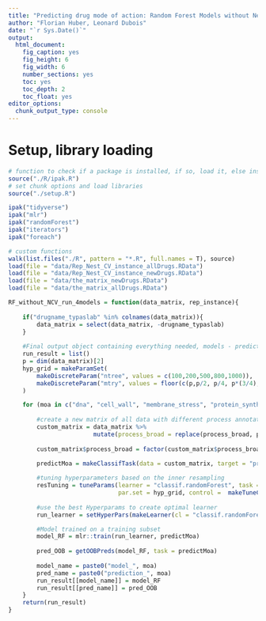 ```yaml
---
title: "Predicting drug mode of action: Random Forest Models without Nested Cross-Validation"
author: "Florian Huber, Leonard Dubois"
date: "`r Sys.Date()`"
output:
  html_document:
    fig_caption: yes
    fig_height: 6
    fig_width: 6
    number_sections: yes
    toc: yes
    toc_depth: 2
    toc_float: yes
editor_options: 
  chunk_output_type: console
---
```


# Setup, library loading

```r
# function to check if a package is installed, if so, load it, else install and then load it
source("./R/ipak.R")
# set chunk options and load libraries
source("./setup.R")

ipak("tidyverse")
ipak("mlr")
ipak("randomForest")
ipak("iterators")
ipak("foreach")

# custom functions
walk(list.files("./R", pattern = "*.R", full.names = T), source)
load(file = "data/Rep_Nest_CV_instance_allDrugs.RData")
load(file = "data/Rep_Nest_CV_instance_newDrugs.RData")
load(file = "data/the_matrix_newDrugs.RData")
load(file = "data/the_matrix_allDrugs.RData")

```



```r


RF_without_NCV_run_4models = function(data_matrix, rep_instance){
    
    if("drugname_typaslab" %in% colnames(data_matrix)){
        data_matrix = select(data_matrix, -drugname_typaslab)
    }
    
    #Final output object containing everything needed, models - prediction of all outer fold of all repetitions
    run_result = list()
    p = dim(data_matrix)[2]
    hyp_grid = makeParamSet(
        makeDiscreteParam("ntree", values = c(100,200,500,800,1000)),
        makeDiscreteParam("mtry", values = floor(c(p,p/2, p/4, p*(3/4), sqrt(p))))
    )

    for (moa in c("dna", "cell_wall", "membrane_stress", "protein_synthesis")) {
                
        #create a new matrix of all data with different process annotation
        custom_matrix = data_matrix %>% 
                        mutate(process_broad = replace(process_broad, process_broad != moa, paste0("not_", moa)))
                
        custom_matrix$process_broad = factor(custom_matrix$process_broad, levels = c(moa, paste0("not_", moa)))

        predictMoa = makeClassifTask(data = custom_matrix, target = "process_broad")
                
        #tuning hyperparameters based on the inner resampling
        resTuning = tuneParams(learner = "classif.randomForest", task = predictMoa, resampling = rep_instance[[1]]$outer, measures = mcc,
                               par.set = hyp_grid, control =  makeTuneControlGrid())
                
        #use the best Hyperparams to create optimal learner
        run_learner = setHyperPars(makeLearner(cl = "classif.randomForest", predict.type = "prob"), par.vals = resTuning$x)

        #Model trained on a training subset
        model_RF = mlr::train(run_learner, predictMoa)
                
        pred_OOB = getOOBPreds(model_RF, task = predictMoa)
                
        model_name = paste0("model_", moa)
        pred_name = paste0("prediction_", moa)
        run_result[[model_name]] = model_RF 
        run_result[[pred_name]] = pred_OOB
    }
    return(run_result)
}

```
